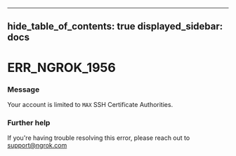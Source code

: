 

---
hide_table_of_contents: true
displayed_sidebar: docs
---


# ERR_NGROK_1956

### Message
Your account is limited to `MAX` SSH Certificate Authorities.

<ErrorDetails error="err_ngrok_1956" />



### Further help
If you're having trouble resolving this error, please reach out to [support@ngrok.com](mailto:support@ngrok.com?subject=Help%20with%20ERR_NGROK_1956)

